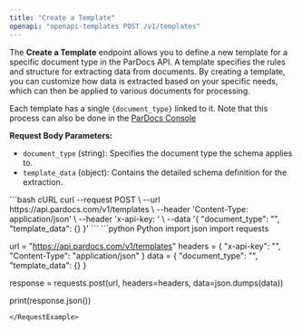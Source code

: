 ```yaml
---
title: "Create a Template"
openapi: "openapi-templates POST /v1/templates"
---
```


The **Create a Template** endpoint allows you to define a new template for a specific document type in the ParDocs API. A template specifies the rules and structure for extracting data from documents. By creating a template, you can customize how data is extracted based on your specific needs, which can then be applied to various documents for processing.

<Info>Each template has a single `{document_type}` linked to it.</Info>
<Note>Note that this process can also be done in the [ParDocs Console](https://www.pardocs.com)</Note>

**Request Body Parameters:**

- `document_type` (string): Specifies the document type the schema applies to.
- `template_data` (object): Contains the detailed schema definition for the extraction.

<RequestExample>
```bash cURL
curl --request POST \
  --url https://api.pardocs.com/v1/templates \
  --header 'Content-Type: application/json' \
  --header 'x-api-key: <api-key>' \
  --data '{
  "document_type": "<string>",
  "template_data": {}
}'
```
```python Python
import json
import requests

url = "https://api.pardocs.com/v1/templates"
headers = {
    "x-api-key": "<api-key>",
    "Content-Type": "application/json"
}
data = {
    "document_type": "<string>",
    "template_data": {}
}

response = requests.post(url, headers=headers, data=json.dumps(data))

print(response.json())
```
</RequestExample>
